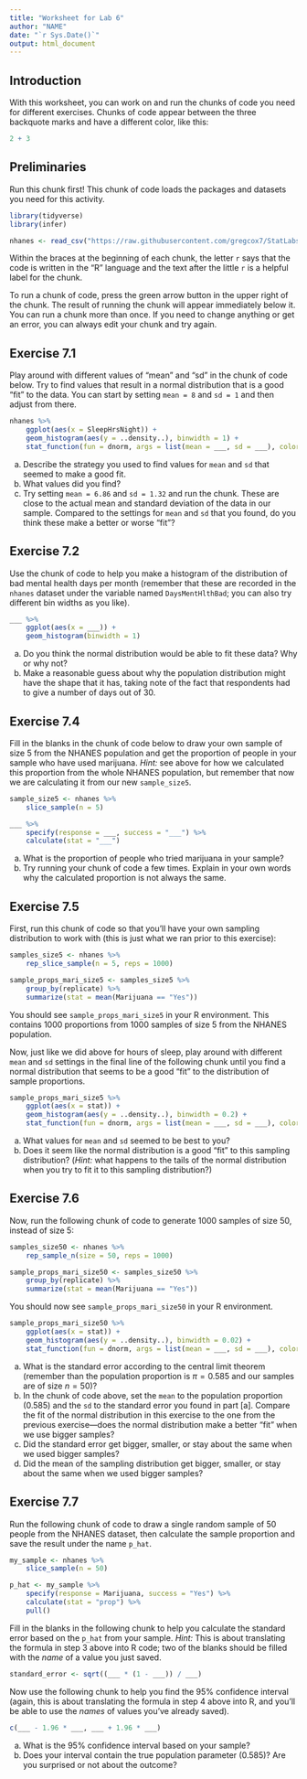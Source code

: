 ```yaml
---
title: "Worksheet for Lab 6"
author: "NAME"
date: "`r Sys.Date()`"
output: html_document
---
```


## Introduction

With this worksheet, you can work on and run the chunks of code you need for different exercises.  Chunks of code appear between the three backquote marks and have a different color, like this:

```r
2 + 3
```

## Preliminaries

Run this chunk first!  This chunk of code loads the packages and datasets you need for this activity.

```r
library(tidyverse)
library(infer)

nhanes <- read_csv("https://raw.githubusercontent.com/gregcox7/StatLabs/main/data/nhanes.csv")
```

Within the braces at the beginning of each chunk, the letter `r` says that the code is written in the "R" language and the text after the little `r` is a helpful label for the chunk.

To run a chunk of code, press the green arrow button in the upper right of the chunk.  The result of running the chunk will appear immediately below it.  You can run a chunk more than once.  If you need to change anything or get an error, you can always edit your chunk and try again.

## Exercise 7.1

Play around with different values of "mean" and "sd" in the chunk of code below.  Try to find values that result in a normal distribution that is a good "fit" to the data.  You can start by setting `mean = 8` and `sd = 1` and then adjust from there.

```r
nhanes %>%
    ggplot(aes(x = SleepHrsNight)) +
    geom_histogram(aes(y = ..density..), binwidth = 1) +
    stat_function(fun = dnorm, args = list(mean = ___, sd = ___), color = 'darkred')
```

a. Describe the strategy you used to find values for `mean` and `sd` that seemed to make a good fit.
b. What values did you find?
c. Try setting `mean = 6.86` and `sd = 1.32` and run the chunk.  These are close to the actual mean and standard deviation of the data in our sample.  Compared to the settings for `mean` and `sd` that you found, do you think these make a better or worse "fit"?

## Exercise 7.2

Use the chunk of code to help you make a histogram of the distribution of bad mental health days per month (remember that these are recorded in the `nhanes` dataset under the variable named `DaysMentHlthBad`; you can also try different bin widths as you like).

```r
___ %>%
    ggplot(aes(x = ___)) +
    geom_histogram(binwidth = 1)
```

a. Do you think the normal distribution would be able to fit these data?  Why or why not?
b. Make a reasonable guess about why the population distribution might have the shape that it has, taking note of the fact that respondents had to give a number of days out of 30.

## Exercise 7.4

Fill in the blanks in the chunk of code below to draw your own sample of size 5 from the NHANES population and get the proportion of people in your sample who have used marijuana.  *Hint:* see above for how we calculated this proportion from the whole NHANES population, but remember that now we are calculating it from our new `sample_size5`.

```r
sample_size5 <- nhanes %>%
    slice_sample(n = 5)

___ %>%
    specify(response = ___, success = "___") %>%
    calculate(stat = "___")
```

a. What is the proportion of people who tried marijuana in your sample?
b. Try running your chunk of code a few times.  Explain in your own words why the calculated proportion is not always the same.

## Exercise 7.5

First, run this chunk of code so that you'll have your own sampling distribution to work with (this is just what we ran prior to this exercise):

```r
samples_size5 <- nhanes %>%
    rep_slice_sample(n = 5, reps = 1000)

sample_props_mari_size5 <- samples_size5 %>%
    group_by(replicate) %>%
    summarize(stat = mean(Marijuana == "Yes"))
```

You should see `sample_props_mari_size5` in your R environment.  This contains 1000 proportions from 1000 samples of size 5 from the NHANES population.

Now, just like we did above for hours of sleep, play around with different `mean` and `sd` settings in the final line of the following chunk until you find a normal distribution that seems to be a good "fit" to the distribution of sample proportions.

```r
sample_props_mari_size5 %>%
    ggplot(aes(x = stat)) +
    geom_histogram(aes(y = ..density..), binwidth = 0.2) +
    stat_function(fun = dnorm, args = list(mean = ___, sd = ___), color = 'darkred')
```

a. What values for `mean` and `sd` seemed to be best to you?
b. Does it seem like the normal distribution is a good "fit" to this sampling distribution?  (*Hint:* what happens to the tails of the normal distribution when you try to fit it to this sampling distribution?)

## Exercise 7.6

Now, run the following chunk of code to generate 1000 samples of size 50, instead of size 5:

```r
samples_size50 <- nhanes %>%
    rep_sample_n(size = 50, reps = 1000)

sample_props_mari_size50 <- samples_size50 %>%
    group_by(replicate) %>%
    summarize(stat = mean(Marijuana == "Yes"))
```

You should now see `sample_props_mari_size50` in your R environment.

```r
sample_props_mari_size50 %>%
    ggplot(aes(x = stat)) +
    geom_histogram(aes(y = ..density..), binwidth = 0.02) +
    stat_function(fun = dnorm, args = list(mean = ___, sd = ___), color = 'darkred')
```

a. What is the standard error according to the central limit theorem (remember than the population proportion is $\pi = 0.585$ and our samples are of size $n = 50$)?
b. In the chunk of code above, set the `mean` to the population proportion (0.585) and the `sd` to the standard error you found in part [a].  Compare the fit of the normal distribution in this exercise to the one from the previous exercise---does the normal distribution make a better "fit" when we use bigger samples?
c. Did the standard error get bigger, smaller, or stay about the same when we used bigger samples?
d. Did the mean of the sampling distribution get bigger, smaller, or stay about the same when we used bigger samples?

## Exercise 7.7

Run the following chunk of code to draw a single random sample of 50 people from the NHANES dataset, then calculate the sample proportion and save the result under the name `p_hat`.

```r
my_sample <- nhanes %>%
    slice_sample(n = 50)

p_hat <- my_sample %>%
    specify(response = Marijuana, success = "Yes") %>%
    calculate(stat = "prop") %>%
    pull()
```

Fill in the blanks in the following chunk to help you calculate the standard error based on the `p_hat` from your sample.  *Hint:* This is about translating the formula in step 3 above into R code; two of the blanks should be filled with the *name* of a value you just saved.

```r
standard_error <- sqrt((___ * (1 - ___)) / ___)
```

Now use the following chunk to help you find the 95% confidence interval (again, this is about translating the formula in step 4 above into R, and you'll be able to use the *names* of values you've already saved).

```r
c(___ - 1.96 * ___, ___ + 1.96 * ___)
```

a. What is the 95% confidence interval based on your sample?
b. Does your interval contain the true population parameter (0.585)?  Are you surprised or not about the outcome?